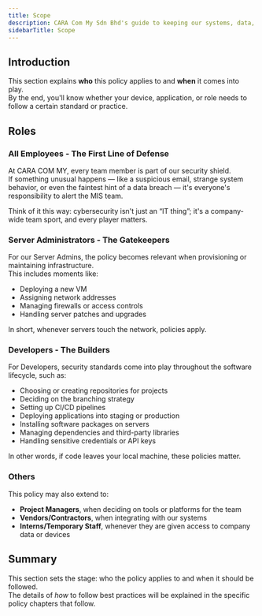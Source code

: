 ```yaml
---
title: Scope
description: CARA Com My Sdn Bhd's guide to keeping our systems, data, and team secure
sidebarTitle: Scope
---
```


## Introduction

This section explains **who** this policy applies to and **when** it comes into play.  
By the end, you'll know whether your device, application, or role needs to follow a certain standard or practice.

## Roles

### All Employees - The First Line of Defense

At CARA COM MY, every team member is part of our security shield.  
If something unusual happens — like a suspicious email, strange system behavior, or even the faintest hint of a data breach — it's everyone's responsibility to alert the MIS team.

Think of it this way: cybersecurity isn't just an “IT thing”; it's a company-wide team sport, and every player matters.

### Server Administrators - The Gatekeepers

For our Server Admins, the policy becomes relevant when provisioning or maintaining infrastructure.  
This includes moments like:

- Deploying a new VM
- Assigning network addresses
- Managing firewalls or access controls
- Handling server patches and upgrades

<Tip>In short, whenever servers touch the network, policies apply.</Tip>

### Developers - The Builders

For Developers, security standards come into play throughout the software lifecycle, such as:

- Choosing or creating repositories for projects
- Deciding on the branching strategy
- Setting up CI/CD pipelines
- Deploying applications into staging or production
- Installing software packages on servers
- Managing dependencies and third-party libraries
- Handling sensitive credentials or API keys

<Tip>
  In other words, if code leaves your local machine, these policies matter.
</Tip>

### Others

This policy may also extend to:

- **Project Managers**, when deciding on tools or platforms for the team
- **Vendors/Contractors**, when integrating with our systems
- **Interns/Temporary Staff**, whenever they are given access to company data or devices

## Summary

This section sets the stage: who the policy applies to and when it should be followed.  
The details of _how_ to follow best practices will be explained in the specific policy chapters that follow.
